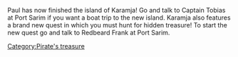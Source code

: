 {{Update|date = 11 June 2001}}

Paul has now finished the island of Karamja! Go and talk to Captain Tobias at Port Sarim if you want a boat trip to the new island. Karamja also features a brand new quest in which you must hunt for hidden treasure! To start the new quest go and talk to Redbeard Frank at Port Sarim.

[[Category:Updates|{{PAGENAME}}]]
[[Category:Pirate's treasure]]
